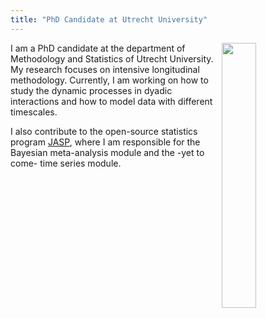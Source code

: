 ```yaml
---
title: "PhD Candidate at Utrecht University"
---
```

<body>
<div class = "wrap">
<img src = "img/byron bay.jpg" style = "float: right;" width = "33%">

I am a PhD candidate at the department of Methodology and Statistics of Utrecht University. 
My research focuses on intensive longitudinal methodology. 
Currently, I am working on how to study the dynamic processes in dyadic interactions and how to model data with different timescales. 

I also contribute to the open-source statistics program <a href = "https://jasp-stats.org/" target="_blank">JASP</a>, 
where I am responsible for the Bayesian meta-analysis module and the -yet to come- time series module.
</div>
</body>